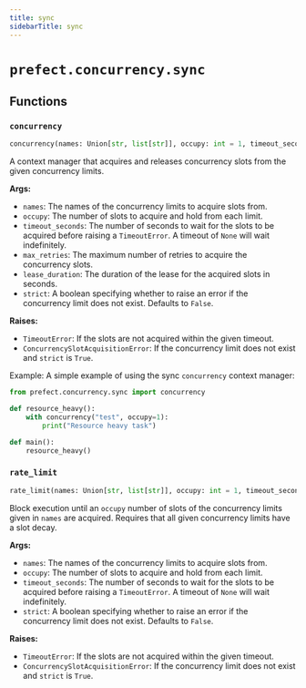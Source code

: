 ```yaml
---
title: sync
sidebarTitle: sync
---
```


# `prefect.concurrency.sync`

## Functions

### `concurrency` <sup><a href="https://github.com/PrefectHQ/prefect/blob/main/src/prefect/concurrency/sync.py#L73" target="_blank"><Icon icon="github" style="width: 14px; height: 14px;" /></a></sup>

```python
concurrency(names: Union[str, list[str]], occupy: int = 1, timeout_seconds: Optional[float] = None, max_retries: Optional[int] = None, lease_duration: float = 300, strict: bool = False) -> Generator[None, None, None]
```


A context manager that acquires and releases concurrency slots from the
given concurrency limits.

**Args:**
- `names`: The names of the concurrency limits to acquire slots from.
- `occupy`: The number of slots to acquire and hold from each limit.
- `timeout_seconds`: The number of seconds to wait for the slots to be acquired before
raising a `TimeoutError`. A timeout of `None` will wait indefinitely.
- `max_retries`: The maximum number of retries to acquire the concurrency slots.
- `lease_duration`: The duration of the lease for the acquired slots in seconds.
- `strict`: A boolean specifying whether to raise an error if the concurrency limit does not exist.
Defaults to `False`.

**Raises:**
- `TimeoutError`: If the slots are not acquired within the given timeout.
- `ConcurrencySlotAcquisitionError`: If the concurrency limit does not exist and `strict` is `True`.

Example:
A simple example of using the sync `concurrency` context manager:
```python
from prefect.concurrency.sync import concurrency

def resource_heavy():
    with concurrency("test", occupy=1):
        print("Resource heavy task")

def main():
    resource_heavy()
```


### `rate_limit` <sup><a href="https://github.com/PrefectHQ/prefect/blob/main/src/prefect/concurrency/sync.py#L171" target="_blank"><Icon icon="github" style="width: 14px; height: 14px;" /></a></sup>

```python
rate_limit(names: Union[str, list[str]], occupy: int = 1, timeout_seconds: Optional[float] = None, strict: bool = False) -> None
```


Block execution until an `occupy` number of slots of the concurrency
limits given in `names` are acquired. Requires that all given concurrency
limits have a slot decay.

**Args:**
- `names`: The names of the concurrency limits to acquire slots from.
- `occupy`: The number of slots to acquire and hold from each limit.
- `timeout_seconds`: The number of seconds to wait for the slots to be acquired before
raising a `TimeoutError`. A timeout of `None` will wait indefinitely.
- `strict`: A boolean specifying whether to raise an error if the concurrency limit does not exist.
Defaults to `False`.

**Raises:**
- `TimeoutError`: If the slots are not acquired within the given timeout.
- `ConcurrencySlotAcquisitionError`: If the concurrency limit does not exist and `strict` is `True`.

